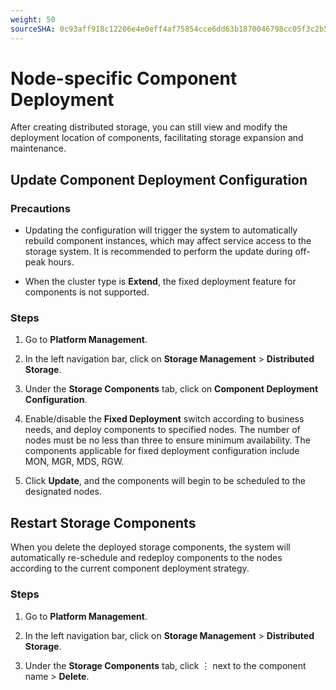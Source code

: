 ```yaml
---
weight: 50
sourceSHA: 0c93aff918c12206e4e0eff4af75854cce6dd63b1870046798cc05f3c2b5c203
---
```


# Node-specific Component Deployment

After creating distributed storage, you can still view and modify the deployment location of components, facilitating storage expansion and maintenance.

## Update Component Deployment Configuration

### Precautions

- Updating the configuration will trigger the system to automatically rebuild component instances, which may affect service access to the storage system. It is recommended to perform the update during off-peak hours.

- When the cluster type is **Extend**, the fixed deployment feature for components is not supported.

### Steps

1. Go to **Platform Management**.

2. In the left navigation bar, click on **Storage Management** > **Distributed Storage**.

3. Under the **Storage Components** tab, click on **Component Deployment Configuration**.

4. Enable/disable the **Fixed Deployment** switch according to business needs, and deploy components to specified nodes. The number of nodes must be no less than three to ensure minimum availability. The components applicable for fixed deployment configuration include MON, MGR, MDS, RGW.

5. Click **Update**, and the components will begin to be scheduled to the designated nodes.

## Restart Storage Components

When you delete the deployed storage components, the system will automatically re-schedule and redeploy components to the nodes according to the current component deployment strategy.

### Steps

1. Go to **Platform Management**.

2. In the left navigation bar, click on **Storage Management** > **Distributed Storage**.

3. Under the **Storage Components** tab, click ⋮ next to the component name > **Delete**.
